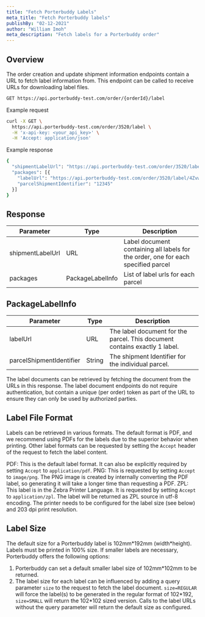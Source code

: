 ```yaml
---
title: "Fetch Porterbuddy Labels"
meta_title: "Fetch Porterbuddy labels"
publishBy: "02-12-2021"
author: "William Imoh"
meta_description: "Fetch labels for a Porterbuddy order"
---
```


## Overview

The order creation and update shipment information endpoints contain a URL to fetch label information from. This endpoint can be called to receive URLs for downloading label files.

```txt
GET https://api.porterbuddy-test.com/order/{orderId}/label
```

Example request
```bash
curl -X GET \
  https://api.porterbuddy-test.com/order/3520/label \
  -H 'x-api-key: <your_api_key>' \
  -H 'Accept: application/json'
```

Example response
```bash
{
  "shipmentLabelUrl": "https://api.porterbuddy-test.com/order/3520/label/4ZvwE4kloM3vyQN4tuO5UC",
  "packages": [{
    "labelUrl": "https://api.porterbuddy-test.com/order/3520/label/4ZvwE4kloM3vyQN4tuO5UC/5f6e4f5f-7ce4-4568-b7d1-5fc8c8c6af10",
    "parcelShipmentIdentifier": "12345"
  }]
}
```

## Response

| Parameter        | Type             | Description                                                                       |
|------------------|------------------|-----------------------------------------------------------------------------------|
| shipmentLabelUrl | URL              | Label document containing all labels for the order, one for each specified parcel |
| packages         | PackageLabelInfo | List of label urls for each parcel                                                |

## PackageLabelInfo

| Parameter                | Type   | Description                                                                |
|--------------------------|--------|----------------------------------------------------------------------------|
| labelUrl                 | URL    | The label document for the parcel. This document contains exactly 1 label. |
| parcelShipmentIdentifier | String | The shipment Identifier for the individual parcel.                         |

The label documents can be retrieved by fetching the document from the URLs in this response. The label document endpoints do not require authentication, but contain a unique (per order) token as part of the URL to ensure they can only be used by authorized parties.

## Label File Format
Labels can be retrieved in various formats. The default format is PDF, and we recommend using PDFs for the labels due to the superior behavior when printing. Other label formats can be requested by setting the `Accept` header of the request to fetch the label content.

PDF: This is the default label format. It can also be explicitly required by setting `Accept` to `application/pdf`.
PNG: This is requested by setting `Accept` to `image/png`. The PNG image is created by internally converting the PDF label, so generating it will take a longer time than requesting a PDF.
ZPL: This label is in the Zebra Printer Language. It is requested by setting `Accept` to `application/zpl`. The label will be returned as ZPL source in utf-8 encoding. The printer needs to be configured for the label size (see below) and 203 dpi print resolution.


## Label Size
The default size for a Porterbuddy label is 102mm\*192mm (width*height). Labels must be printed in 100% size. If smaller labels are necessary, Porterbuddy offers the following options:

1. Porterbuddy can set a default smaller label size of 102mm\*102mm to be returned.
2. The label size for each label can be influenced by adding a query parameter `size` to the request to fetch the label document. `size=REGULAR` will force the label(s) to be generated in the regular format of 102*192, `size=SMALL` will return the 102\*102 sized version. Calls to the label URLs without the query parameter will return the default size as configured.